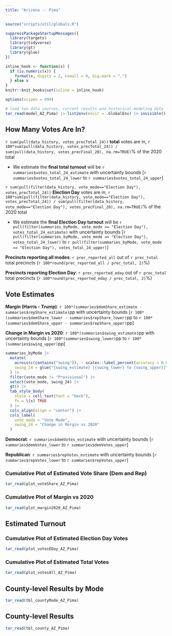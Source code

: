 ```yaml
---
title: "Arizona -- Pima"
---
```


```r

source("scripts/util/globals.R")

suppressPackageStartupMessages({
  library(targets)
  library(tidyverse)
  library(gt)
  library(glue)
})

inline_hook <- function(x) {
  if (is.numeric(x)) {
    format(x, digits = 2, nsmall = 0, big.mark = ",")
  } else x
}
knitr::knit_hooks$set(inline = inline_hook)

options(scipen = 999)

# load two data sources, current results and historical modeling data
tar_read(model_AZ_Pima) |> list2env(envir = .GlobalEnv) |> invisible()

```

## How Many Votes Are In?

`r sum(pull(data_history, votes_precTotal_24))` **total** votes are in, `r 100*sum(pull(data_history, votes_precTotal_24)) / sum(pull(data_history, votes_precFinal_20), na.rm=TRUE)`% of the 2020 total

- We estimate the **final total turnout** will be `r summaries$votes_total_24_estimate` with uncertainty bounds [`r summaries$votes_total_24_lower` to `r summaries$votes_total_24_upper`]

`r sum(pull(filter(data_history, vote_mode=="Election Day"), votes_precTotal_24))` **Election Day** votes are in, `r 100*sum(pull(filter(data_history, vote_mode=="Election Day"), votes_precTotal_24)) / sum(pull(filter(data_history, vote_mode=="Election Day"), votes_precFinal_20), na.rm=TRUE)`% of the 2020 total

- We estimate the **final Election Day turnout** will be `r pull(filter(summaries_byMode, vote_mode == "Election Day"), votes_total_24_estimate)` with uncertainty bounds [`r pull(filter(summaries_byMode, vote_mode == "Election Day"), votes_total_24_lower)` to `r pull(filter(summaries_byMode, vote_mode == "Election Day"), votes_total_24_upper)`]

**Precincts reporting all modes**: `r prec_reported_all` out of `r prec_total` total precincts (`r 100*round(prec_reported_all / prec_total, 2)`%)

**Precincts reporting Election Day**: `r prec_reported_eday` out of `r prec_total` total precincts (`r 100*round(prec_reported_eday / prec_total, 2)`%)

## Vote Estimates

**Margin (Harris - Trump)**: `r 100*(summaries$demShare_estimate - summaries$repShare_estimate)`pp with uncertainty bounds [`r 100*(summaries$demShare_lower - summaries$repShare_lower)`pp to `r 100*(summaries$demShare_upper - summaries$repShare_upper)`pp]

**Change in Margin vs 2020**: `r 100*(summaries$swing_estimate)`pp with uncertainty bounds [`r 100*(summaries$swing_lower)`pp to `r 100*(summaries$swing_upper)`pp]

```r

summaries_byMode |> 
  mutate(
    across(c(contains("swing")), ~ scales::label_percent(accuracy = 0.01)(.x)),
    swing_24 = glue("{swing_estimate} [{swing_lower} to {swing_upper}]")
  ) |> 
  filter(vote_mode != "Provisional") |> 
  select(vote_mode, swing_24) |> 
  gt() |> 
  tab_style_body(
    style = cell_text(font = "Hack"),
    fn = \(x) TRUE
  ) |>
  cols_align(align = "center") |> 
  cols_label(
    vote_mode = "Vote Mode",
    swing_24 = "Change in Margin vs 2020"
  )

```


**Democrat**: `r summaries$demVotes_estimate` with uncertainty bounds [`r summaries$demVotes_lower` to `r summaries$demVotes_upper`]

**Republican**: `r summaries$repVotes_estimate` with uncertainty bounds [`r summaries$repVotes_lower` to `r summaries$repVotes_upper`]

### Cumulative Plot of Estimated Vote Share (Dem and Rep)

```r

tar_read(plot_voteShare_AZ_Pima)

```

### Cumulative Plot of Margin vs 2020

```r

tar_read(plot_margin2020_AZ_Pima)

```

## Estimated Turnout

### Cumulative Plot of Estimated Election Day Votes

```r

tar_read(plot_votesEDay_AZ_Pima)

```

### Cumulative Plot of Estimated Total Votes

```r

tar_read(plot_votesAll_AZ_Pima)

```


## County-level Results by Mode

```r

tar_read(tbl_countyMode_AZ_Pima)

```

## County-level Results

```r

tar_read(tbl_county_AZ_Pima)

```


